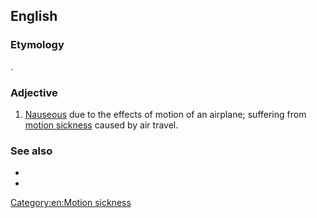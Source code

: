 ==English==

===Etymology===
{{compound|air|sick|lang=en}}.

===Adjective===
{{en-adj}}

# [[nauseous|Nauseous]] due to the effects of motion of an airplane; suffering from [[motion sickness]] caused by air travel.

===See also===
* {{l|en|airsickness}}
* {{l|en|airsickness bag}}

[[Category:en:Motion sickness]]